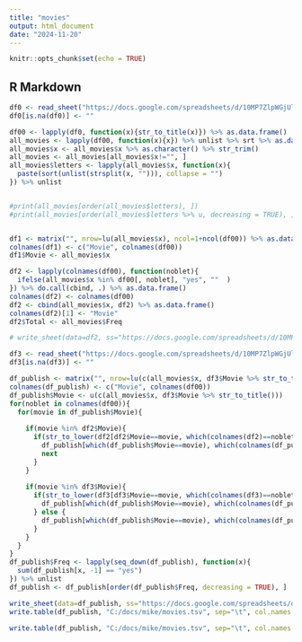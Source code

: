 ---
title: "movies"
output: html_document
date: "2024-11-20"
---

```{r setup, include=FALSE}
knitr::opts_chunk$set(echo = TRUE)
```

## R Markdown

```{r}
df0 <- read_sheet("https://docs.google.com/spreadsheets/d/10MP7ZlpWGjUl_0Zgq3LQQmMcQ130aD9Q0xG-INU6pko/edit?gid=0#gid=0", sheet="movies") %>% as.data.frame()
df0[is.na(df0)] <- ""

df00 <- lapply(df0, function(x){str_to_title(x)}) %>% as.data.frame()
all_movies <- lapply(df00, function(x){x}) %>% unlist %>% srt %>% as.data.frame()
all_movies$x <- all_movies$x %>% as.character() %>% str_trim()
all_movies <- all_movies[all_movies$x!="", ]
all_movies$letters <- lapply(all_movies$x, function(x){
  paste(sort(unlist(strsplit(x, ""))), collapse = "")
}) %>% unlist


#print(all_movies[order(all_movies$letters), ])
#print(all_movies[order(all_movies$letters %>% u, decreasing = TRUE), ])


df1 <- matrix("", nrow=lu(all_movies$x), ncol=1+ncol(df00)) %>% as.data.frame()
colnames(df1) <- c("Movie", colnames(df00))
df1$Movie <- all_movies$x

df2 <- lapply(colnames(df00), function(noblet){
  ifelse(all_movies$x %in% df00[, noblet], "yes", ""  )
}) %>% do.call(cbind, .) %>% as.data.frame()
colnames(df2) <- colnames(df00)
df2 <- cbind(all_movies$x, df2) %>% as.data.frame()
colnames(df2)[1] <- "Movie"
df2$Total <- all_movies$Freq

# write_sheet(data=df2, ss="https://docs.google.com/spreadsheets/d/10MP7ZlpWGjUl_0Zgq3LQQmMcQ130aD9Q0xG-INU6pko", sheet="rankings")

df3 <- read_sheet("https://docs.google.com/spreadsheets/d/10MP7ZlpWGjUl_0Zgq3LQQmMcQ130aD9Q0xG-INU6pko/edit?gid=0#gid=0", sheet="rankings") %>% as.data.frame()
df3[is.na(df3)] <- ""

df_publish <- matrix("", nrow=lu(c(all_movies$x, df3$Movie %>% str_to_title())), ncol=1+ncol(df00)) %>% as.data.frame()
colnames(df_publish) <- c("Movie", colnames(df00))
df_publish$Movie <- u(c(all_movies$x, df3$Movie %>% str_to_title()))
for(noblet in colnames(df00)){
  for(movie in df_publish$Movie){
    
    if(movie %in% df2$Movie){
      if(str_to_lower(df2[df2$Movie==movie, which(colnames(df2)==noblet)]) == "yes"){
        df_publish[which(df_publish$Movie==movie), which(colnames(df_publish)==noblet)] <- "yes"
        next
      }
    }
    
    if(movie %in% df3$Movie){
      if(str_to_lower(df3[df3$Movie==movie, which(colnames(df3)==noblet)]) == "yes"){
        df_publish[which(df_publish$Movie==movie), which(colnames(df_publish)==noblet)] <- "yes"
      } else {
        df_publish[which(df_publish$Movie==movie), which(colnames(df_publish)==noblet)] <- df3[df3$Movie==movie, which(colnames(df3)==noblet)]
      }
    }
  }
}
df_publish$Freq <- lapply(seq_down(df_publish), function(x){
  sum(df_publish[x, -1] == "yes")
}) %>% unlist
df_publish <- df_publish[order(df_publish$Freq, decreasing = TRUE), ]

write_sheet(data=df_publish, ss="https://docs.google.com/spreadsheets/d/10MP7ZlpWGjUl_0Zgq3LQQmMcQ130aD9Q0xG-INU6pko", sheet="rankings")
write.table(df_publish, "C:/docs/mike/movies.tsv", sep="\t", col.names = TRUE, row.names = FALSE, quote=FALSE)
```

```{r}
write.table(df_publish, "C:/docs/mike/movies.tsv", sep="\t", col.names = TRUE, row.names = FALSE, quote=FALSE)

```


